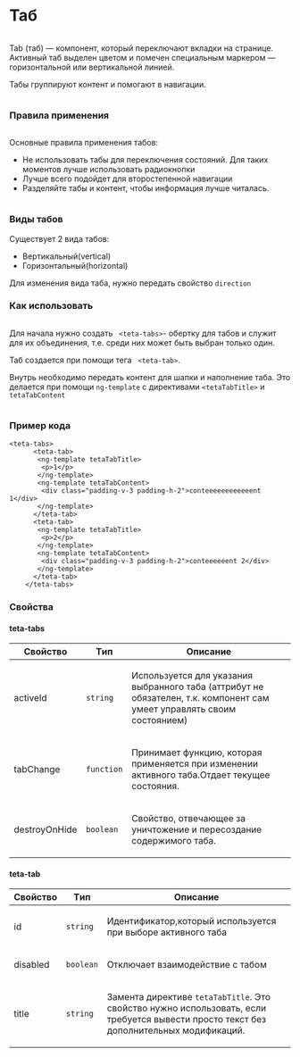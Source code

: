 
<Meta of={TabsStories}/>

<div class='column gap-24'>
  <h1>Таб</h1>
  <div class='column'>
    <p>Tab (таб) — компонент, который переключают вкладки на странице. Активный таб выделен цветом и помечен специальным
      маркером — горизонтальной или вертикальной линией.</p>
    <p>Табы группируют контент и помогают в навигации.</p>
  </div>
  <h3>Правила применения</h3>
  <div class='column'>
    <p>Основные правила применения табов:</p>
    <ul>
      <li>Не использовать табы для переключения состояний. Для таких моментов лучше использовать радиокнопки</li>
      <li>Лучше всего подойдет для второстепенной навигации</li>
      <li>Разделяйте табы и контент, чтобы информация лучше читалась.</li>
    </ul>
  </div>
  <h3>Виды табов</h3>
  <p>Существует 2 вида табов:</p>
  <ul>
    <li>Вертикальный(vertical)</li>
    <li>Горизонтальный(horizontal)</li>
  </ul>
  <p>Для изменения вида таба, нужно передать свойство <code>direction</code></p>
  <h3>Как использовать</h3>
  <div class='column'>
    <p>Для начала нужно создать <code> &lt;teta-tabs&gt;</code>- обертку для табов и служит для их объединения, т.е. среди них может быть выбран только один.</p>
    <p>Таб создается при помощи тега <code> &lt;teta-tab&gt;</code>.</p>
    <p>Внутрь необходимо передать контент для шапки и наполнение таба. Это делается при помощи <code>ng-template</code> с директивами <code>&lt;tetaTabTitle&gt;</code> и <code>tetaTabContent</code></p>
  </div>
  <h3>Пример кода</h3>
  <p><pre><code>&lt;teta-tabs&gt;
    &nbsp;&nbsp;&lt;teta-tab&gt;
    &nbsp;&nbsp;&nbsp;&lt;ng-template tetaTabTitle&gt;
    &nbsp;&nbsp;&nbsp;&nbsp;&lt;p&gt;1&lt;/p&gt;
    &nbsp;&nbsp;&nbsp;&lt;/ng-template&gt;
    &nbsp;&nbsp;&nbsp;&lt;ng-template tetaTabContent&gt;
    &nbsp;&nbsp;&nbsp;&nbsp;&lt;div class="padding-v-3 padding-h-2"&gt;conteeeeeeeeeeeent 1&lt;/div&gt;
    &nbsp;&nbsp;&nbsp;&lt;/ng-template&gt;
    &nbsp;&nbsp;&lt;/teta-tab&gt;
    &nbsp;&nbsp;&lt;teta-tab&gt;
    &nbsp;&nbsp;&nbsp;&lt;ng-template tetaTabTitle&gt;
    &nbsp;&nbsp;&nbsp;&nbsp;&lt;p&gt;2&lt;/p&gt;
    &nbsp;&nbsp;&nbsp;&lt;/ng-template&gt;
    &nbsp;&nbsp;&nbsp;&lt;ng-template tetaTabContent&gt;
    &nbsp;&nbsp;&nbsp;&nbsp;&lt;div class="padding-v-3 padding-h-2"&gt;conteeeeeent 2&lt;/div&gt;
    &nbsp;&nbsp;&nbsp;&lt;/ng-template&gt;
    &nbsp;&nbsp;&lt;/teta-tab&gt;
    &lt;/teta-tabs&gt;</code></pre></p>
  <h3>Свойства</h3>
  <h4>teta-tabs</h4>
  <table>
    <thead>
    <tr>
      <th>Свойство</th>
      <th>Tип</th>
      <th>Описание</th>
    </tr>
    </thead>
    <tbody>
    <tr>
      <td class='text-align-center'>
        <p>activeId</p>
      </td>
      <td class='text-align-center'>
        <code>string</code>
      </td>
      <td class='text-align-center'>
        <p>Используется для указания выбранного таба (аттрибут не обязателен, т.к. компонент сам умеет управлять своим состоянием)</p>
      </td>
    </tr>
    <tr>
      <td class='text-align-center'>
        <p>tabChange</p>
      </td>
      <td class='text-align-center'>
        <code>function</code>
      </td>
      <td class='text-align-center'>
        <p>Принимает функцию, которая применяется при изменении активного таба.Отдает текущее состояния.</p>
      </td>
    </tr>
    <tr>
      <td class='text-align-center'>
        <p>destroyOnHide</p>
      </td>
      <td class='text-align-center'>
        <code>boolean</code>
      </td>
      <td class='text-align-center'>
        <p>Свойство, отвечающее за уничтожение и пересоздание содержимого таба.</p>
      </td>
    </tr>
    </tbody>
  </table>
  <h4>teta-tab</h4>
  <table>
    <thead>
    <tr>
      <th>Свойство</th>
      <th>Tип</th>
      <th>Описание</th>
    </tr>
    </thead>
    <tbody>
    <tr>
      <td class='text-align-center'>
        <p>id</p>
      </td>
      <td class='text-align-center'>
        <code>string</code>
      </td>
      <td class='text-align-center'>
        <p>Идентификатор,который используется при выборе активного таба</p>
      </td>
    </tr>
    <tr>
      <td class='text-align-center'>
        <p>disabled</p>
      </td>
      <td class='text-align-center'>
        <code>boolean</code>
      </td>
      <td class='text-align-center'>
        <p>Отключает взаимодействие с табом</p>
      </td>
    </tr>
    <tr>
      <td class='text-align-center'>
        <p>title</p>
      </td>
      <td class='text-align-center'>
        <code>string</code>
      </td>
      <td class='text-align-center'>
        <p>Замента директиве <code>tetaTabTitle</code>. Это свойство нужно использовать, если требуется вывести просто текст без дополнительных модификаций.</p>
      </td>
    </tr>
    </tbody>
  </table>
</div>
